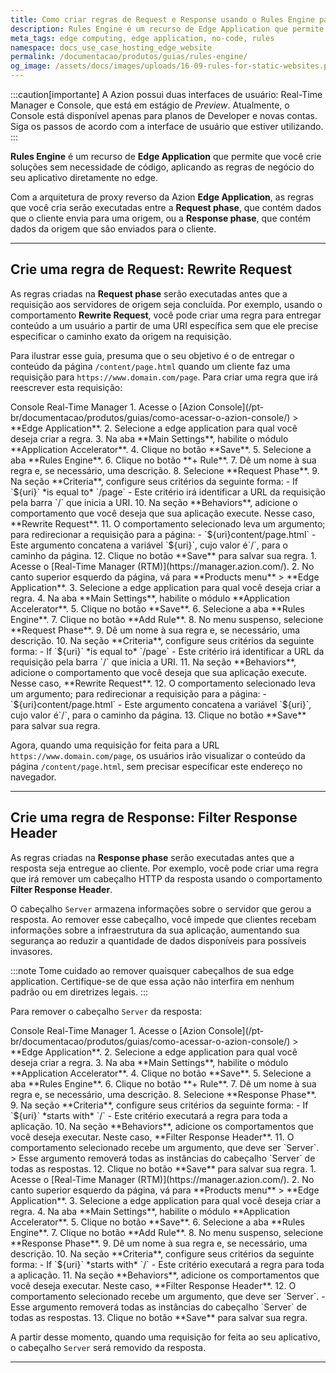 ```yaml
---
title: Como criar regras de Request e Response usando o Rules Engine para Edge Application
description: Rules Engine é um recurso de Edge Application que permite que você crie soluções sem código, aplicando regras de negócio do seu aplicativo diretamente no edge.
meta_tags: edge computing, edge application, no-code, rules
namespace: docs_use_case_hosting_edge_website
permalink: /documentacao/produtos/guias/rules-engine/
og_image: /assets/docs/images/uploads/16-09-rules-for-static-websites.png
---
```



:::caution[importante]
A Azion possui duas interfaces de usuário: Real-Time Manager e Console, que está em estágio de *Preview*. Atualmente, o Console está disponível apenas para planos de Developer e novas contas. Siga os passos de acordo com a interface de usuário que estiver utilizando.
:::

**Rules Engine** é um recurso de **Edge Application** que permite que você crie soluções sem necessidade de código, aplicando as regras de negócio do seu aplicativo diretamente no edge.

Com a arquitetura de proxy reverso da Azion **Edge Application**, as regras que você cria serão executadas entre a **Request phase**, que contém dados que o cliente envia para uma origem, ou a **Response phase**, que contém dados da origem que são enviados para o cliente.

<LinkButton link="/pt-br/documentacao/produtos/build/edge-application/rules-engine/" label="Saiba mais sobre Rules Engine" severity="secondary" />

---

## Crie uma regra de Request: Rewrite Request

As regras criadas na **Request phase** serão executadas antes que a requisição aos servidores de origem seja concluída. Por exemplo, usando o comportamento **Rewrite Request**, você pode criar uma regra para entregar conteúdo a um usuário a partir de uma URI específica sem que ele precise especificar o caminho exato da origem na requisição.

Para ilustrar esse guia, presuma que o seu objetivo é o de entregar o conteúdo da página `/content/page.html` quando um cliente faz uma requisição para `https://www.domain.com/page`. Para criar uma regra que irá reescrever esta requisição:

<Tabs client:visible>
    <Fragment slot="tab.console">Console</Fragment>
    <Fragment slot="tab.rtm">Real-Time Manager</Fragment>

<Fragment slot="panel.console">
1. Acesse o [Azion Console](/pt-br/documentacao/produtos/guias/como-acessar-o-azion-console/) > **Edge Application**.
2. Selecione a edge application para qual você deseja criar a regra.
3. Na aba **Main Settings**, habilite o módulo **Application Accelerator**.
4. Clique no botão **Save**.
5. Selecione a aba **Rules Engine**.
6. Clique no botão **+ Rule**.
7. Dê um nome à sua regra e, se necessário, uma descrição.
8. Selecione **Request Phase**.
9. Na seção **Criteria**, configure seus critérios da seguinte forma:
   - If `${uri}` *is equal to* `/page`
   - Este critério irá identificar a URL da requisição pela barra `/` que inicia a URI.
10. Na seção **Behaviors**, adicione o comportamento que você deseja que sua aplicação execute. Nesse caso, **Rewrite Request**.
11. O comportamento selecionado leva um argumento; para redirecionar a requisição para a página:
   - `${uri}content/page.html`
   - Este argumento concatena a variável `${uri}`, cujo valor é`/`, para o caminho da página.
12. Clique no botão **Save** para salvar sua regra.
</Fragment>

<Fragment slot="panel.rtm">
1. Acesse o [Real-Time Manager (RTM)](https://manager.azion.com/).
2. No canto superior esquerdo da página, vá para **Products menu** > **Edge Application**.
3. Selecione a edge application para qual você deseja criar a regra.
4. Na aba **Main Settings**, habilite o módulo **Application Accelerator**.
5. Clique no botão **Save**.
6. Selecione a aba **Rules Engine**.
7. Clique no botão **Add Rule**.
8. No menu suspenso, selecione **Request Phase**.
9. Dê um nome à sua regra e, se necessário, uma descrição.
10. Na seção **Criteria**, configure seus critérios da seguinte forma:
   - If `${uri}` *is equal to* `/page`
   - Este critério irá identificar a URL da requisição pela barra `/` que inicia a URI.
11. Na seção **Behaviors**, adicione o comportamento que você deseja que sua aplicação execute. Nesse caso, **Rewrite Request**.
12. O comportamento selecionado leva um argumento; para redirecionar a requisição para a página:
   - `${uri}content/page.html`
   - Este argumento concatena a variável `${uri}`, cujo valor é`/`, para o caminho da página.
13. Clique no botão **Save** para salvar sua regra.
</Fragment>

</Tabs>

Agora, quando uma requisição for feita para a URL `https://www.domain.com/page`, os usuários irão visualizar o conteúdo da página `/content/page.html`, sem precisar especificar este endereço no navegador.

---

## Crie uma regra de Response: Filter Response Header

As regras criadas na **Response phase** serão executadas antes que a resposta seja entregue ao cliente. Por exemplo, você pode criar uma regra que irá remover um cabeçalho HTTP da resposta usando o comportamento **Filter Response Header**.

O cabeçalho `Server` armazena informações sobre o servidor que gerou a resposta. Ao remover esse cabeçalho, você impede que clientes recebam informações sobre a infraestrutura da sua aplicação, aumentando sua segurança ao reduzir a quantidade de dados disponíveis para possíveis invasores.

:::note
Tome cuidado ao remover quaisquer cabeçalhos de sua edge application. Certifique-se de que essa ação não interfira em nenhum padrão ou em diretrizes legais.
:::

Para remover o cabeçalho `Server` da resposta:

<Tabs client:visible>
    <Fragment slot="tab.console">Console</Fragment>
    <Fragment slot="tab.rtm">Real-Time Manager</Fragment>

<Fragment slot="panel.console">
1. Acesse o [Azion Console](/pt-br/documentacao/produtos/guias/como-acessar-o-azion-console/) > **Edge Application**.
2. Selecione a edge application para qual você deseja criar a regra.
3. Na aba **Main Settings**, habilite o módulo **Application Accelerator**.
4. Clique no botão **Save**.
5. Selecione a aba **Rules Engine**.
6. Clique no botão **+ Rule**.
7. Dê um nome à sua regra e, se necessário, uma descrição.
8. Selecione **Response Phase**.
9. Na seção **Criteria**, configure seus critérios da seguinte forma:
- If `${uri}` *starts with* `/`
- Este critério executará a regra para toda a aplicação.
10. Na seção **Behaviors**, adicione os comportamentos que você deseja executar. Neste caso, **Filter Response Header**.
11. O comportamento selecionado recebe um argumento, que deve ser `Server`.
   > Esse argumento removerá todas as instâncias do cabeçalho `Server` de todas as respostas.
12. Clique no botão **Save** para salvar sua regra.
</Fragment>

<Fragment slot="panel.rtm">
1. Acesse o [Real-Time Manager (RTM)](https://manager.azion.com/).
2. No canto superior esquerdo da página, vá para **Products menu** > **Edge Application**.
3. Selecione a edge application para qual você deseja criar a regra.
4. Na aba **Main Settings**, habilite o módulo **Application Accelerator**.
5. Clique no botão **Save**.
6. Selecione a aba **Rules Engine**.
7. Clique no botão **Add Rule**.
8. No menu suspenso, selecione **Response Phase**.
9. Dê um nome à sua regra e, se necessário, uma descrição.
10. Na seção **Criteria**, configure seus critérios da seguinte forma:
   - If `${uri}` *starts with* `/`
   - Este critério executará a regra para toda a aplicação.
11. Na seção **Behaviors**, adicione os comportamentos que você deseja executar. Neste caso, **Filter Response Header**.
12. O comportamento selecionado recebe um argumento, que deve ser `Server`.
   - Esse argumento removerá todas as instâncias do cabeçalho `Server` de todas as respostas.
13. Clique no botão **Save** para salvar sua regra.
</Fragment>

</Tabs>

A partir desse momento, quando uma requisição for feita ao seu aplicativo, o cabeçalho `Server` será removido da resposta.

---


